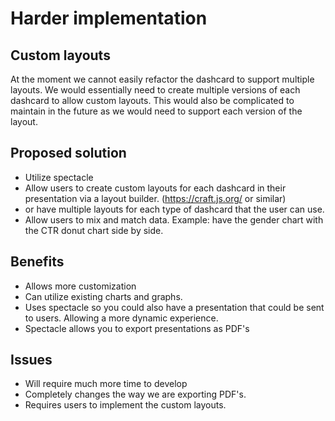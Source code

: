 
<Meta title="Hard implementation" />

# Harder implementation

## Custom layouts

At the moment we cannot easily refactor the dashcard to support multiple layouts.
We would essentially need to create multiple versions of each dashcard to allow custom layouts.
This would also be complicated to maintain in the future as we would need to support each version of the layout.

## Proposed solution

- Utilize spectacle
- Allow users to create custom layouts for each dashcard in their presentation via a layout builder. (https://craft.js.org/ or similar)
- or have multiple layouts for each type of dashcard that the user can use.
- Allow users to mix and match data. Example: have the gender chart with the CTR donut chart side by side.

## Benefits

- Allows more customization
- Can utilize existing charts and graphs.
- Uses spectacle so you could also have a presentation that could be sent to users. Allowing a more dynamic experience.
- Spectacle allows you to export presentations as PDF's

## Issues

- Will require much more time to develop
- Completely changes the way we are exporting PDF's.
- Requires users to implement the custom layouts.
